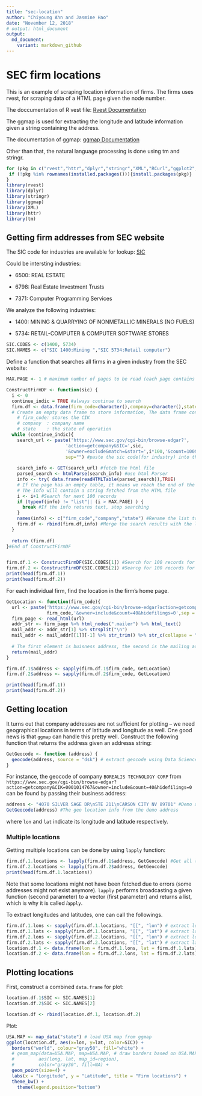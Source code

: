 ---
title: "sec-location"
author: "Chiyoung Ahn and Jasmine Hao"
date: "November 12, 2018"
# output: html_document
output:
  md_document:
    variant: markdown_github
---
# SEC firm locations

This is an example of scraping location information of firms.
The firms uses rvest, for scraping data of a HTML page given the node number.

The doccumentation of R vest file: 
[Rvest Documentation](https://cran.r-project.org/web/packages/rvest/rvest.pdf)


The ggmap is used for extracting the longitude and latitude information given a string containing the address.

The documentation of ggmap: [ggmap Documentation](https://cran.r-project.org/web/packages/ggmap/ggmap.pdf)

Other than that, the natural language processing is done using tm and stringr.

```{r setup, include=TRUE,message=FALSE}
for (pkg in c("rvest","httr","dplyr","stringr","XML","RCurl","ggplot2","reshape","tm","ggmap")){
 if (!pkg %in% rownames(installed.packages())){install.packages(pkg)}
}
library(rvest)
library(dplyr)
library(stringr)
library(ggmap)
library(XML)
library(httr)
library(tm)
```

## Getting firm addresses from SEC website

The SIC code for industries are available for lookup: [SIC](https://www.sec.gov/info/edgar/siccodes.htm) 

Could be intersting industries: 

* 6500: REAL ESTATE

* 6798: Real Estate Investment Trusts

* 7371: Computer Programming Services

We analyze the following industries: 

* 1400: MINING & QUARRYING OF NONMETALLIC MINERALS (NO FUELS)

* 5734: RETAIL-COMPUTER & COMPUTER SOFTWARE STORES

```{r sic-defn}
SIC.CODES <- c(1400, 5734)
SIC.NAMES <- c("SIC 1400:Mining ","SIC 5734:Retail computer")
```

Define a function that searches all firms in a given industry from the SEC website:
```{r search-firm}
MAX.PAGE <- 1 # maximum number of pages to be read (each page contains 100 firms)

ConstructFirmDF <- function(sic) {
  i <- 0
  continue_indic = TRUE #always continue to search
  firm.df <- data.frame(firm_code=character(),compnay=character(),state=character())
  # Create an empty data frame to store information, The data frame contains three columns:
    # firm_code: stores the CIK
    # company  : company name
    # state    : the state of operation
  while (continue_indic){
    search_url <- paste('https://www.sec.gov/cgi-bin/browse-edgar?',
                      'action=getcompany&SIC=',sic,
                      '&owner=exclude&match=&start=',i*100,'&count=100&hidefilings=0',
                      sep="") #paste the sic code(for industry) into the search engine
  
    search_info <- GET(search_url) #fetch the html file
    parsed_search <- htmlParse(search_info) #use html Parser
    info <- try( data.frame(readHTMLTable(parsed_search)),TRUE) 
    # If the page has an empty table, it means we reach the end of the search
    # The info will contain a string fetched from the HTML file
    i <- i+1 #Search for next 100 records
    if (typeof(info) != "list"|| (i > MAX.PAGE) ) {
      break #If the info returns text, stop searching
    }
    names(info) <- c("firm_code","company","state") #Rename the list to match the column names
    firm.df <- rbind(firm.df,info) #Merge the search results with the large data frame
  }
  
  return (firm.df)
}#End of ConstructFirmDF


firm.df.1 <- ConstructFirmDF(SIC.CODES[1]) #Search for 100 records for firm 1
firm.df.2 <- ConstructFirmDF(SIC.CODES[2]) #Searcg for 100 records for firm 2
print(head(firm.df.1))
print(head(firm.df.2))
```

For each individual firm, find the location in the firm's home page.
```{r}
GetLocation <- function(firm_code){
  url <- paste('https://www.sec.gov/cgi-bin/browse-edgar?action=getcompany&CIK=',
               firm_code,'&owner=include&count=40&hidefilings=0',sep = "")
  firm_page <- read_html(url)
  addr_str <- firm_page %>% html_nodes(".mailer") %>% html_text() 
  mail_addr <- addr_str[1] %>% strsplit("\n") 
  mail_addr <- mail_addr[[1]][-1] %>% str_trim() %>% str_c(collapse = "\n")
  
  # The first element is buisness address, the second is the mailing address
  return(mail_addr)
}

firm.df.1$address <- sapply(firm.df.1$firm_code, GetLocation)
firm.df.2$address <- sapply(firm.df.2$firm_code, GetLocation)

print(head(firm.df.1))
print(head(firm.df.2))
```


## Getting location
It turns out that company addresses are not sufficient for plotting -- we need geographical locations in terms of latitude and longitude as well. One good news is that `ggmap` can handle this pretty well. Construct the following function that returns the address given an addresss string:
```{r address-to-location}
GetGeocode <- function (address) {
  geocode(address, source = "dsk") # extract geocode using Data Science Toolkit
}
```

For instance, the geocode of company `BOREALIS TECHNOLOGY CORP` from `https://www.sec.gov/cgi-bin/browse-edgar?action=getcompany&CIK=0001014767&owner=include&count=40&hidefilings=0` can be found by passing their business address:
```{r address-to-location-example}
address <- "4070 SILVER SAGE DR\nSTE 211\nCARSON CITY NV 89701" #Demo address
GetGeocode(address) #The geo location info from the demo address
```
where `lon` and `lat` indicate its longitude and latitude respectively.

### Multiple locations
Getting multiple locations can be done by using `lapply` function:
```{r message=FALSE}
firm.df.1.locations <- lapply(firm.df.1$address, GetGeocode) #Get all the longtitude and latitude 
firm.df.2.locations <- lapply(firm.df.2$address, GetGeocode)
print(head(firm.df.1.locations))
```

Note that some locations might not have been fetched due to errors (some addresses might not exist anymore). `lapply` performs broadcasting a given function (second parameter) to a vector (first parameter) and returns a list, which is why it is called *l*`apply`.

To extract longitudes and latitudes, one can call the followings.
```{r extract-lon-lat}
firm.df.1.lons <- sapply(firm.df.1.locations, "[[", "lon") # extract lon elements from a list of lists
firm.df.1.lats <- sapply(firm.df.1.locations, "[[", "lat") # extract lat elements from a list of lists
firm.df.2.lons <- sapply(firm.df.2.locations, "[[", "lon") # extract lon elements from a list of lists
firm.df.2.lats <- sapply(firm.df.2.locations, "[[", "lat") # extract lat elements from a list of lists
location.df.1 <- data.frame(lon = firm.df.1.lons, lat = firm.df.1.lats)
location.df.2 <- data.frame(lon = firm.df.2.lons, lat = firm.df.2.lats)
```


## Plotting locations
First, construct a combined `data.frame` for plot:

```{r}
location.df.1$SIC <- SIC.NAMES[1]
location.df.2$SIC <- SIC.NAMES[2]

location.df <- rbind(location.df.1, location.df.2)
```

Plot:
```{r plot-locations}
USA.MAP <- map_data("state") # load USA map from ggmap
ggplot(location.df, aes(x=lon, y=lat, color=SIC)) + 
  borders("world", colour="gray50", fill="white") +
  # geom_map(data=USA.MAP, map=USA.MAP, # draw borders based on USA.MAP
  #         aes(long, lat, map_id=region),
  #         color="gray30", fill=NA) +
  geom_point(size=4) +
  labs(x = "Longitude", y = "Latitude", title = "Firm locations") +
  theme_bw() +
    theme(legend.position="bottom")
```
